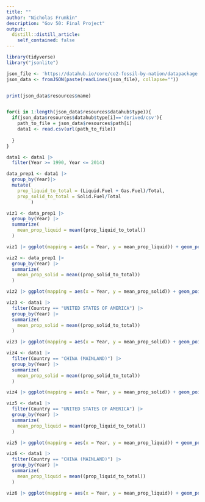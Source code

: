 ```yaml
---
title: ""
author: "Nicholas Frumkin"
description: "Gov 50: Final Project"
output:
  distill::distill_article:
    self_contained: false
---
```


  
```r
library(tidyverse)
library("jsonlite")

json_file <- 'https://datahub.io/core/co2-fossil-by-nation/datapackage.json'
json_data <- fromJSON(paste(readLines(json_file), collapse=""))


print(json_data$resources$name)


for(i in 1:length(json_data$resources$datahub$type)){
  if(json_data$resources$datahub$type[i]=='derived/csv'){
    path_to_file = json_data$resources$path[i]
    data1 <- read.csv(url(path_to_file))
    
  }
}

```



```r
data1 <- data1 |>
  filter(Year >= 1990, Year <= 2014)


```

```r
data_prep1 <- data1 |>
  group_by(Year)|>
  mutate(
    prop_liquid_to_total = (Liquid.Fuel + Gas.Fuel)/Total,
    prop_solid_to_total = Solid.Fuel/Total    
         ) 
```


```r
viz1 <- data_prep1 |> 
  group_by(Year) |>
  summarize(
    mean_prop_liquid = mean((prop_liquid_to_total))
  )

viz1 |> ggplot(mapping = aes(x = Year, y = mean_prop_liquid)) + geom_point() + geom_smooth(color = "white")  + theme(panel.background = element_rect(fill = 'steelblue1'))
```

```r
viz2 <- data_prep1 |> 
  group_by(Year) |>
  summarize(
    mean_prop_solid = mean((prop_solid_to_total))
  )

viz2 |> ggplot(mapping = aes(x = Year, y = mean_prop_solid)) + geom_point() + geom_smooth(color = "white")  + theme(panel.background = element_rect(fill = 'steelblue1'))

```


```r
viz3 <- data1 |> 
  filter(Country == "UNITED STATES OF AMERICA") |>
  group_by(Year) |>
  summarize(
    mean_prop_solid = mean((prop_solid_to_total))
  )

viz3 |> ggplot(mapping = aes(x = Year, y = mean_prop_solid)) + geom_point() + geom_smooth(color = "white")  + theme(panel.background = element_rect(fill = 'steelblue1'))

```


```r
viz4 <- data1 |> 
  filter(Country == "CHINA (MAINLAND)") |>
  group_by(Year) |>
  summarize(
    mean_prop_solid = mean((prop_solid_to_total))
  )

viz4 |> ggplot(mapping = aes(x = Year, y = mean_prop_solid)) + geom_point() + geom_smooth(color = "white")  + theme(panel.background = element_rect(fill = 'steelblue1'))
```

```r

viz5 <- data1 |> 
  filter(Country == "UNITED STATES OF AMERICA") |>
  group_by(Year) |>
  summarize(
    mean_prop_liquid = mean((prop_liquid_to_total))
  )

viz5 |> ggplot(mapping = aes(x = Year, y = mean_prop_liquid)) + geom_point() + geom_smooth(color = "white")  + theme(panel.background = element_rect(fill = 'steelblue1'))
```


```r
viz6 <- data1 |> 
  filter(Country == "CHINA (MAINLAND)") |>
  group_by(Year) |>
  summarize(
    mean_prop_liquid = mean((prop_liquid_to_total))
  )

viz6 |> ggplot(mapping = aes(x = Year, y = mean_prop_liquid)) + geom_point() + geom_smooth(color = "white")  + theme(panel.background = element_rect(fill = 'steelblue1'))


```















